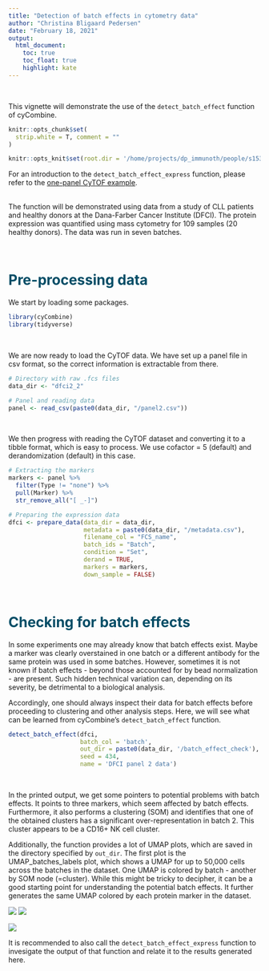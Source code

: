 ```yaml
---
title: "Detection of batch effects in cytometry data"
author: "Christina Bligaard Pedersen"
date: "February 18, 2021"
output: 
  html_document:
    toc: true
    toc_float: true
    highlight: kate
---
```

<style type="text/css">

h1.title {
  color: #004d66;
}
h4.author {
  font-style: italic;
  font-size: 18px;
  color: #008cba;
}
h4.date {
  font-style: italic;
  font-size: 16px;
  color: #008cba;
}
h1 { /* Header 1 */
  color: #004d66;
  font-size: 28px;
}
h2 { /* Header 2 */
  color: #004d66;
  font-size: 22px;
}
h3 { /* Header 3 */
  color: #004d66;
  font-size: 16px;
}
pre code, pre, code {
  white-space: pre !important;
  overflow-x: scroll !important;
  word-break: keep-all !important;
  word-wrap: initial !important;
}
</style>

<br>

This vignette will demonstrate the use of the `detect_batch_effect` function of cyCombine.


```r
knitr::opts_chunk$set(
  strip.white = T, comment = ""
)

knitr::opts_knit$set(root.dir = '/home/projects/dp_immunoth/people/s153398/cyCombine/_data/')

```

For an introduction to the `detect_batch_effect_express` function, please refer to the [one-panel CyTOF example](https://biosurf.org/cyCombine_CyTOF_1panel.html).

<br>
The function will be demonstrated using data from a study of CLL patients and healthy donors at the Dana-Farber Cancer Institute (DFCI). The protein expression was quantified using mass cytometry for 109 samples (20 healthy donors). The data was run in seven batches.

<br>

# Pre-processing data

We start by loading some packages.

```r
library(cyCombine)
library(tidyverse)

```


<br>

We are now ready to load the CyTOF data. We have set up a panel file in csv format, so the correct information is extractable from there.

```r
# Directory with raw .fcs files
data_dir <- "dfci2_2"

# Panel and reading data
panel <- read_csv(paste0(data_dir, "/panel2.csv"))

```

<br>

We then progress with reading the CyTOF dataset and converting it to a tibble format, which is easy to process. We use cofactor = 5 (default) and derandomization (default) in this case.


```r
# Extracting the markers
markers <- panel %>%
  filter(Type != "none") %>%
  pull(Marker) %>%
  str_remove_all("[ _-]")

# Preparing the expression data
dfci <- prepare_data(data_dir = data_dir,
                     metadata = paste0(data_dir, "/metadata.csv"),
                     filename_col = "FCS_name",
                     batch_ids = "Batch",
                     condition = "Set",
                     derand = TRUE,
                     markers = markers,
                     down_sample = FALSE)

```

<br>

# Checking for batch effects
In some experiments one may already know that batch effects exist. Maybe a marker was clearly overstained in one batch or a different antibody for the same protein was used in some batches. However, sometimes it is not known if batch effects - beyond those accounted for by bead normalization - are present. Such hidden technical variation can, depending on its severity, be detrimental to a biological analysis. 

Accordingly, one should always inspect their data for batch effects before proceeding to clustering and other analysis steps. Here, we will see what can be learned from cyCombine's `detect_batch_effect` function.

```r
detect_batch_effect(dfci,
                    batch_col = 'batch',
                    out_dir = paste0(data_dir, '/batch_effect_check'), 
                    seed = 434,
                    name = 'DFCI panel 2 data')

```
<br>

In the printed output, we get some pointers to potential problems with batch effects. It points to three markers, which seem affected by batch effects. Furthermore, it also performs a clustering (SOM) and identifies that one of the obtained clusters has a significant over-representation in batch 2. This cluster appears to be a CD16+ NK cell cluster. 


Additionally, the function provides a lot of UMAP plots, which are saved in the directory specified by `out_dir`. The first plot is the UMAP_batches_labels plot, which shows a UMAP for up to 50,000 cells across the batches in the dataset. One UMAP is colored by batch - another by SOM node (=cluster). While this might be tricky to decipher, it can be a good starting point for understanding the potential batch effects. It further generates the same UMAP colored by each protein marker in the dataset. 

![](images/cyCombine/UMAP_batches_labels.png)
![](images/cyCombine/UMAP_batches_labelsCD56.png)

![](images/cyCombine/UMAP_batches_labelsCD16.png)

It is recommended to also call the `detect_batch_effect_express` function to invesigate the output of that function and relate it to the results generated here.
<br>

